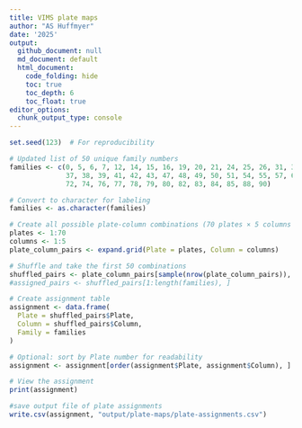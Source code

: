 ```yaml
---
title: VIMS plate maps  
author: "AS Huffmyer"
date: '2025'
output:
  github_document: null
  md_document: default
  html_document:
    code_folding: hide
    toc: true
    toc_depth: 6
    toc_float: true
editor_options: 
  chunk_output_type: console
---
```


```r
set.seed(123)  # For reproducibility

# Updated list of 50 unique family numbers
families <- c(0, 5, 6, 7, 12, 14, 15, 16, 19, 20, 21, 24, 25, 26, 31, 32, 33, 34, 36,
              37, 38, 39, 41, 42, 43, 47, 48, 49, 50, 51, 54, 55, 57, 60, 61, 70, 71,
              72, 74, 76, 77, 78, 79, 80, 82, 83, 84, 85, 88, 90)

# Convert to character for labeling
families <- as.character(families)

# Create all possible plate-column combinations (70 plates × 5 columns = 350 spots)
plates <- 1:70
columns <- 1:5
plate_column_pairs <- expand.grid(Plate = plates, Column = columns)

# Shuffle and take the first 50 combinations
shuffled_pairs <- plate_column_pairs[sample(nrow(plate_column_pairs)), ]
#assigned_pairs <- shuffled_pairs[1:length(families), ]

# Create assignment table
assignment <- data.frame(
  Plate = shuffled_pairs$Plate,
  Column = shuffled_pairs$Column,
  Family = families
)

# Optional: sort by Plate number for readability
assignment <- assignment[order(assignment$Plate, assignment$Column), ]

# View the assignment
print(assignment)

#save output file of plate assignments 
write.csv(assignment, "output/plate-maps/plate-assignments.csv")
```

